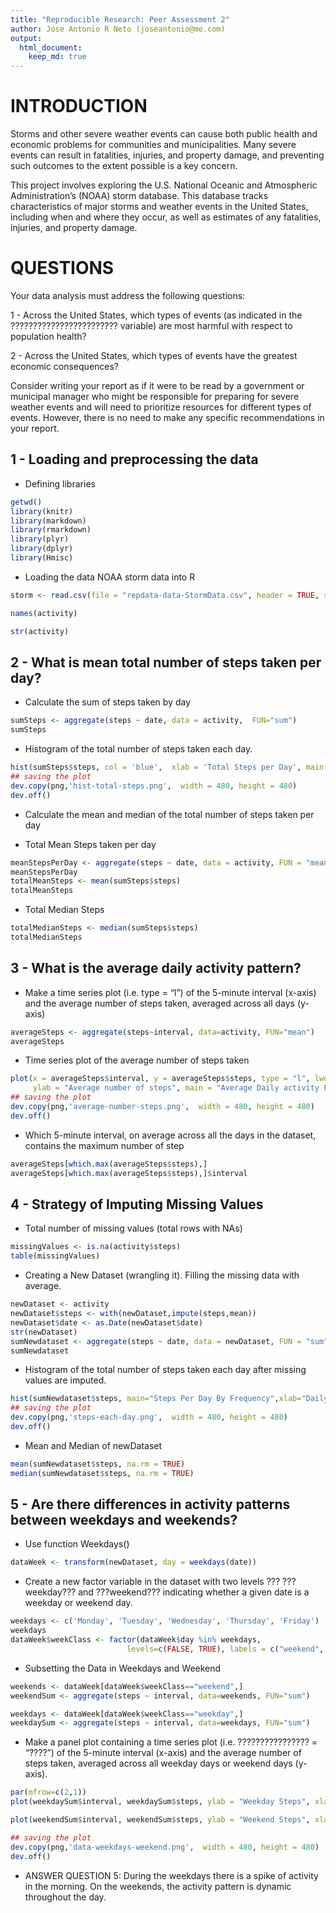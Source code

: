```yaml
---
title: "Reproducible Research: Peer Assessment 2"
author: Jose Antonio R Neto (joseantonio@me.com)
output: 
  html_document:
    keep_md: true
---
```

# INTRODUCTION
Storms and other severe weather events can cause both public health and economic problems for communities and municipalities. Many severe events can result in fatalities, injuries, and property damage, and preventing such outcomes to the extent possible is a key concern.

This project involves exploring the U.S. National Oceanic and Atmospheric Administration's (NOAA) storm database. This database tracks characteristics of major storms and weather events in the United States, including when and where they occur, as well as estimates of any fatalities, injuries, and property damage.

# QUESTIONS
Your data analysis must address the following questions:

1 - Across the United States, which types of events (as indicated in the ???????????????????????? variable) are most harmful with respect to population health?

2 - Across the United States, which types of events have the greatest economic consequences?

Consider writing your report as if it were to be read by a government or municipal manager who might be responsible for preparing for severe weather events and will need to prioritize resources for different types of events. However, there is no need to make any specific recommendations in your report.


## 1 - Loading and preprocessing the data

* Defining libraries

```r
getwd()
library(knitr)
library(markdown)
library(rmarkdown)
library(plyr)
library(dplyr)
library(Hmisc)
```

* Loading the data NOAA storm data into R

```r
storm <- read.csv(file = "repdata-data-StormData.csv", header = TRUE, sep = ",")

```

```r
names(activity)
```

```r
str(activity)
```


## 2 - What is mean total number of steps taken per day?

* Calculate the sum of steps taken by day

```r
sumSteps <- aggregate(steps ~ date, data = activity,  FUN="sum")
sumSteps
```

* Histogram of the total number of steps taken each day.

```r
hist(sumSteps$steps, col = 'blue',  xlab = 'Total Steps per Day', main = "Histogram of Activities")
## saving the plot
dev.copy(png,'hist-total-steps.png',  width = 480, height = 480)
dev.off()
```

* Calculate the mean and median of the total number of steps taken per day 

* Total Mean Steps taken per day
```r
meanStepsPerDay <- aggregate(steps ~ date, data = activity, FUN = "mean")
meanStepsPerDay
totalMeanSteps <- mean(sumSteps$steps)
totalMeanSteps
```

* Total Median Steps 
```r
totalMedianSteps <- median(sumSteps$steps)
totalMedianSteps
```


## 3 - What is the average daily activity pattern?

* Make a time series plot (i.e. type = "l") of the 5-minute interval (x-axis) and the average number of steps taken, averaged across all days (y-axis)

```r
averageSteps <- aggregate(steps~interval, data=activity, FUN="mean")
averageSteps
```

* Time series plot of the average number of steps taken

```r
plot(x = averageSteps$interval, y = averageSteps$steps, type = "l", lwd=2, xlab = "Intervals",
     ylab = "Average number of steps", main = "Average Daily activity Pattern")
## saving the plot
dev.copy(png,'average-number-steps.png',  width = 480, height = 480)
dev.off()
```


* Which 5-minute interval, on average across all the days in the dataset, contains the maximum number of step

```r
averageSteps[which.max(averageSteps$steps),]
averageSteps[which.max(averageSteps$steps),]$interval

```


## 4 - Strategy of Imputing Missing Values

* Total number of missing values (total rows with NAs) 

```r
missingValues <- is.na(activity$steps)
table(missingValues)
```

* Creating a New Dataset (wrangling it). Filling the missing data with average.

```r
newDataset <- activity
newDataset$steps <- with(newDataset,impute(steps,mean))
newDataset$date <- as.Date(newDataset$date)
str(newDataset)
sumNewdataset <- aggregate(steps ~ date, data = newDataset, FUN = "sum", na.rm = TRUE)
sumNewdataset
```

* Histogram of the total number of steps taken each day after missing values are imputed.

```r
hist(sumNewdataset$steps, main="Steps Per Day By Frequency",xlab="Daily Steps")
## saving the plot
dev.copy(png,'steps-each-day.png',  width = 480, height = 480)
dev.off()
```

* Mean and Median of newDataset

```r
mean(sumNewdataset$steps, na.rm = TRUE)
median(sumNewdataset$steps, na.rm = TRUE)
```


## 5 - Are there differences in activity patterns between weekdays and weekends?
* Use function Weekdays()

```r
dataWeek <- transform(newDataset, day = weekdays(date))
```


* Create a new factor variable in the dataset with two levels ??? ???weekday??? and ???weekend??? indicating whether a given date is a weekday or weekend day.

```r
weekdays <- c('Monday', 'Tuesday', 'Wednesday', 'Thursday', 'Friday')
weekdays
dataWeek$weekClass <- factor(dataWeek$day %in% weekdays, 
                          levels=c(FALSE, TRUE), labels = c("weekend", "weekday"))
```

* Subsetting the Data in Weekdays and Weekend
```r
weekends <- dataWeek[dataWeek$weekClass=="weekend",]
weekendSum <- aggregate(steps ~ interval, data=weekends, FUN="sum")

weekdays <- dataWeek[dataWeek$weekClass=="weekday",]
weekdaySum <- aggregate(steps ~ interval, data=weekdays, FUN="sum")

```

* Make a panel plot containing a time series plot (i.e. ???????????????? = "????") of the 5-minute interval (x-axis) and the average number of steps taken, averaged across all weekday days or weekend days (y-axis).

```r
par(mfrow=c(2,1))
plot(weekdaySum$interval, weekdaySum$steps, ylab = "Weekday Steps", xlab = "Weekdays Interval ", type="l", main="Weekday Activity")

plot(weekendSum$interval, weekendSum$steps, ylab = "Weekend Steps", xlab = "Weekends Interval", type="l", main="Weekend Activity")

## saving the plot
dev.copy(png,'data-weekdays-weekend.png',  width = 480, height = 480)
dev.off()
```

* ANSWER QUESTION 5: During the weekdays there is a spike of activity in the morning. On the weekends, the activity pattern is dynamic throughout the day.



